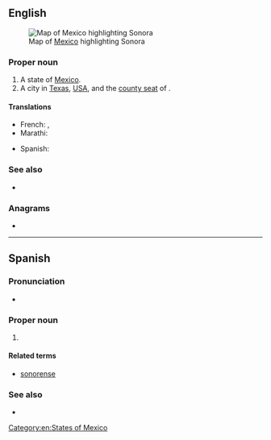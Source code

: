{{also|sonora}}
==English==
[[File:Mexico map, MX-SON.svg|thumb|Map of [[Mexico]] highlighting Sonora]]

===Proper noun===
{{en-proper noun}}

# A state of [[Mexico]].
# A city in [[Texas]], [[USA]], and the [[county seat]] of {{l|en|Sutton County}}.

====Translations====
{{trans-top|state of Mexico}}
* French: {{t|fr|la Sonore|f}}, {{t|fr|le Sonora|m}}
* Marathi: {{t|mr|सोनोरा|n|tr=sonorā|sc=Deva}}
{{trans-mid}}
* Spanish: {{t+|es|Sonora|f}}
{{trans-bottom}}

===See also===
* {{pedia|Sonora (disambiguation)|Sonora}}

{{C|en|Texas, USA}}

===Anagrams===
* {{anagrams|en|Rosano}}

[[Category:en:States of Mexico]]

----

==Spanish==

===Pronunciation===
* {{es-IPA}}

===Proper noun===
{{es-proper noun|f}}

# {{place|es|state|c/Mexico}}

====Related terms====
* [[sonorense]]

===See also===
* {{pedialite|lang=es}}
